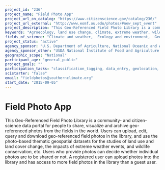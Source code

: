 ```yaml
---
project_id: "236"
project_name: "Field Photo App"
project_url_on_catalog: "https://www.citizenscience.gov/catalog/236/"
project_url_external: "http://www.eomf.ou.edu/photos/#new_sept_event"
project_description: "This Geo-Referenced Field Photo Library is a community- and citizen- science data portal for people to share, visualize and archive geo-referenced photos from the fields in the world. Users can upload, edit, query and download geo-referenced field photos in the library, and use the photo-based thematic geospatial datasets for the studies of land use and land cover change, the impacts of extreme weather events, and wildlife conservation, etc. Users who provide photos can decide whether individual photos are to be shared or not. A registered user can upload photos into the library and has access to more field photos in the library than a guest user."
keywords: "Agroecology, land use change, climate, extreme weather, wildlife, conservation"
fields_of_science: "Climate and weather,  Ecology and environment,  Geography"
project_status: "active"
agency_sponsor: "U.S. Department of Agriculture, National Oceanic and Atmospheric Administration (NOAA), National Science Foundation (NSF)"
agency_sponsor_other: "USDA National Institute of Food and Agriculture (USDA-NIFA)"
geographic_scope: "National"
participant_age: "general_public"
project_goals: ""
participation_tasks: "classification_tagging, data_entry, geolocation,  observation, photography, site_selection_description"
scistarter: "false"
email: "fieldphotos@southernclimate.org"
start_date: "2015-09-05"
---
```


# Field Photo App

This Geo-Referenced Field Photo Library is a community- and citizen- science data portal for people to share, visualize and archive geo-referenced photos from the fields in the world. Users can upload, edit, query and download geo-referenced field photos in the library, and use the photo-based thematic geospatial datasets for the studies of land use and land cover change, the impacts of extreme weather events, and wildlife conservation, etc. Users who provide photos can decide whether individual photos are to be shared or not. A registered user can upload photos into the library and has access to more field photos in the library than a guest user.
